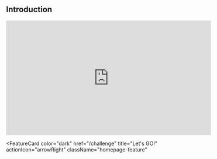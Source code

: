 ---
---


## Introduction

<PageDescription>

<iframe
  width="560"
  height="315"
  src="https://www.youtube.com/embed/eqFqtAJMtYE"
  title="YouTube video player"
  frameborder="0"
  allow="accelerometer; autoplay; clipboard-write; encrypted-media; gyroscope; picture-in-picture"
  allowfullscreen
></iframe>

<FeatureCard
  color="dark"
  href="/challenge"
  title="Let's GO!"
  actionIcon="arrowRight"
  className="homepage-feature"
></FeatureCard>
</PageDescription>
